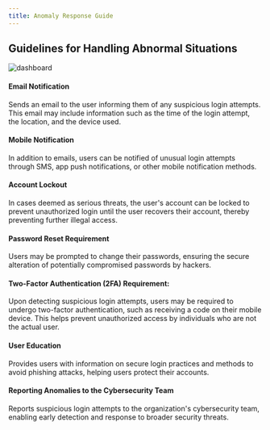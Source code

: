 ```yaml
---
title: Anomaly Response Guide
---
```


## Guidelines for Handling Abnormal Situations

![dashboard](/images/dashboard.webp)

#### Email Notification

Sends an email to the user informing them of any suspicious login attempts. This email may include information such as the time of the login attempt, the location, and the device used.

#### Mobile Notification

In addition to emails, users can be notified of unusual login attempts through SMS, app push notifications, or other mobile notification methods.

#### Account Lockout

In cases deemed as serious threats, the user's account can be locked to prevent unauthorized login until the user recovers their account, thereby preventing further illegal access.

#### Password Reset Requirement

Users may be prompted to change their passwords, ensuring the secure alteration of potentially compromised passwords by hackers.

#### Two-Factor Authentication (2FA) Requirement:

Upon detecting suspicious login attempts, users may be required to undergo two-factor authentication, such as receiving a code on their mobile device. This helps prevent unauthorized access by individuals who are not the actual user.

#### User Education

Provides users with information on secure login practices and methods to avoid phishing attacks, helping users protect their accounts.

#### Reporting Anomalies to the Cybersecurity Team

Reports suspicious login attempts to the organization's cybersecurity team, enabling early detection and response to broader security threats.
